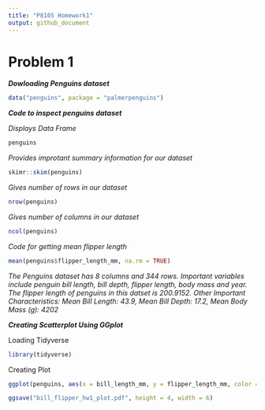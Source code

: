 ```yaml
---
title: "P8105 Homework1"
output: github_document
---
```


# Problem 1

***Dowloading Penguins dataset***

```r

data("penguins", package = "palmerpenguins")

```

***Code to inspect penguins dataset***

_Displays Data Frame_
```r

penguins

```

_Provides improtant summary information for our dataset_
```r

skimr::skim(penguins)

```

_Gives number of rows in our dataset_
```r

nrow(penguins)

```

_Gives number of columns in our dataset_
```r

ncol(penguins)

```

_Code for getting mean flipper length_
```r

mean(penguins$flipper_length_mm, na.rm = TRUE)

```
_The Penguins dataset has 8 columns and 344 rows. Important variables include penguin bill length, bill depth, flipper length, body mass and year. The flipper length of penguins in this datset is 200.9152. Other Important Characteristics: Mean Bill Length: 43.9, Mean Bill Depth: 17.2, Mean Body Mass (g): 4202_

***Creating Scatterplot Using GGplot***

Loading Tidyverse

```r

library(tidyverse)

```

Creating Plot

```r

ggplot(penguins, aes(x = bill_length_mm, y = flipper_length_mm, color = species)) + geom_point()

```

```r

ggsave("bill_flipper_hw1_plot.pdf", height = 4, width = 6)

```

